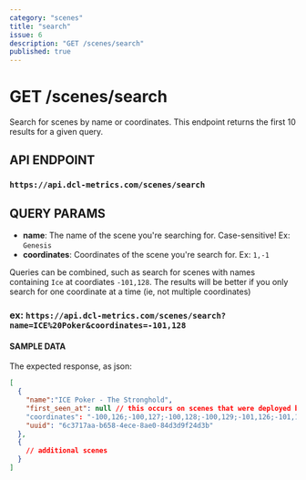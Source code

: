 ```yaml
---
category: "scenes"
title: "search"
issue: 6
description: "GET /scenes/search"
published: true
---
```


# GET /scenes/search

Search for scenes by name or coordinates. This endpoint returns the first 10
results for a given query.

## API ENDPOINT

### `https://api.dcl-metrics.com/scenes/search`

## QUERY PARAMS

- **name**: The name of the scene you're searching for. Case-sensitive! Ex: `Genesis`
- **coordinates**: Coordinates of the scene you're search for. Ex: `1,-1`

Queries can be combined, such as search for scenes with names containing `Ice`
at coordiates `-101,128`. The results will be better if you only search for one
coordinate at a time (ie, not multiple coordinates)

### ex: `https://api.dcl-metrics.com/scenes/search?name=ICE%20Poker&coordinates=-101,128`

#### SAMPLE DATA

The expected response, as json:

```json
[
  {
    "name":"ICE Poker - The Stronghold",
    "first_seen_at": null // this occurs on scenes that were deployed before we started tracking scenes
    "coordinates": "-100,126;-100,127;-100,128;-100,129;-101,126;-101,127;-101,128;-101,129;-102,126;-102,127;-102,128;-102,129;-99,126;-99,127;-99,128;-99,129",
    "uuid": "6c3717aa-b658-4ece-8ae0-84d3d9f24d3b"
  },
  {
    // additional scenes
  }
]
```
